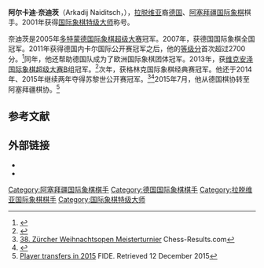 {{Infobox chess player
|name = 阿尔卡迪·奈迪茨
|image = Naiditsch-Leko_2012_Dortmund.jpg
|caption = 
|birthname = 
|country = [[拉脱维亚|拉脱维亚]]（至2005年）<br/>[[德国|德国]]（2005年－2015年）<br/>[[阿塞拜疆|阿塞拜疆]]（2015年－）
|birth_date = {{Birth date and age|df=yes|1985|10|25}}
|birth_place =
|death_date = 
|death_place = 
|title = [[国际象棋特级大师|特级大师]]
|worldchampion = 
|rating =
|peakrating = 2737（2013年12月）
|FideID = 4650891
}}
'''阿尔卡迪·奈迪茨'''（Arkadij Naiditsch，{{bd|1985年|10月25日}}），[[拉脱维亚|拉脱维亚]]裔[[德国|德国]]、[[阿塞拜疆|阿塞拜疆]][[国际象棋|国际象棋]]棋手。2001年获得[[国际象棋特级大师|国际象棋特级大师]]称号。

奈迪茨是2005年[[多特蒙德国际象棋超级大赛|多特蒙德国际象棋超级大赛]]冠军。2007年，获德国国际象棋全国冠军。2011年获得德国内卡尔国际公开赛冠军之后，他的[[等级分|等级分]]首次超过2700分。<ref>{{cite web|url=http://reports.chessdom.com/news-2011/naiditsch-neckar-open|title=Arkadij Naiditsch wins convincingly the 15th International Neckar Open|publisher=Chessdom|accessdate=27 April 2011}}</ref>同年，他还帮助德国队成为了欧洲国际象棋团体冠军。2013年，获[[维克安泽国际象棋超级大赛|维克安泽国际象棋超级大赛]]B组冠军。<ref>{{cite web|url=http://www.chessbase.com/newsdetail.asp?newsid=8806|title=Tata R13: Karjakin, Wang score, Carlsen wins Wijk by 1½ points|date=2013-01-27|publisher=ChessBase|accessdate=26 January 2016}}</ref>次年，获格林克国际象棋经典赛冠军。他还于2014年、2015年继续两年夺得苏黎世公开赛冠军。<ref>[http://www.chess-results.com/tnr156525.aspx?lan=1&art=1&rd=7&wi=821 38. Zürcher Weihnachtsopen Meisterturnier] Chess-Results.com</ref><ref>{{cite web|title=Arkadij Naiditsch repeats success in Zurich Christmas Open|url=http://www.chessdom.com/arkadij-naiditsch-repeats-success-in-zurich-christmas-open/|publisher=Chessdom|accessdate=2 January 2016}}</ref>2015年7月，他从德国棋协转至阿塞拜疆棋协。<ref>[https://ratings.fide.com/fedchange.phtml?year=2015 Player transfers in 2015] FIDE. Retrieved 12 December 2015</ref>

== 参考文献 ==
{{reflist}}

== 外部链接 ==
*{{fide|id=4650891}}
*{{chessgames player|id=48885}}

{{chess-bio-stub}}
[[Category:阿塞拜疆国际象棋棋手|Category:阿塞拜疆国际象棋棋手]]
[[Category:德国国际象棋棋手|Category:德国国际象棋棋手]]
[[Category:拉脱维亚国际象棋棋手|Category:拉脱维亚国际象棋棋手]]
[[Category:国际象棋特级大师|Category:国际象棋特级大师]]